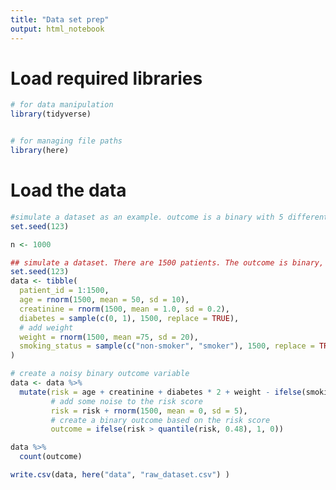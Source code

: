 ```yaml
---
title: "Data set prep"
output: html_notebook
---
```


# Load required libraries

```r
# for data manipulation
library(tidyverse)


# for managing file paths
library(here)
```

# Load the data

```r
#simulate a dataset as an example. outcome is a binary with 5 different clinical predictors
set.seed(123)

n <- 1000

## simulate a dataset. There are 1500 patients. The outcome is binary, and there are 5 covariates (age, creatinine, diabetes, BMI, and smoking status)
set.seed(123)
data <- tibble(
  patient_id = 1:1500,
  age = rnorm(1500, mean = 50, sd = 10),
  creatinine = rnorm(1500, mean = 1.0, sd = 0.2),
  diabetes = sample(c(0, 1), 1500, replace = TRUE),
  # add weight
  weight = rnorm(1500, mean =75, sd = 20),
  smoking_status = sample(c("non-smoker", "smoker"), 1500, replace = TRUE)
)

# create a noisy binary outcome variable
data <- data %>%
  mutate(risk = age + creatinine + diabetes * 2 + weight - ifelse(smoking_status == "smoker", 1, 0),
         # add some noise to the risk score
         risk = risk + rnorm(1500, mean = 0, sd = 5),
         # create a binary outcome based on the risk score
         outcome = ifelse(risk > quantile(risk, 0.48), 1, 0))

data %>%
  count(outcome)

write.csv(data, here("data", "raw_dataset.csv") )
```
